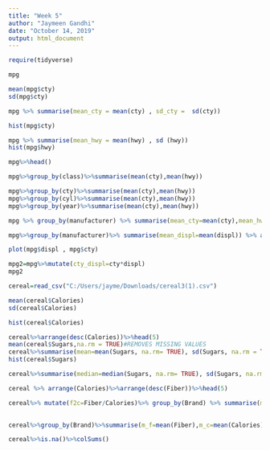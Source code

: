---
title: "Week 5"
author: "Jaymeen Gandhi"
date: "October 14, 2019"
output: html_document
---
```{r}
require(tidyverse)
```

```{r}
mpg
```

```{r}
mean(mpg$cty)
sd(mpg$cty)
```
```{r}
mpg %>% summarise(mean_cty = mean(cty) , sd_cty =  sd(cty))
```

```{r}
hist(mpg$cty)
```
```{r}
mpg %>% summarise(mean_hwy = mean(hwy) , sd (hwy))
hist(mpg$hwy)
```

```{r}
mpg%>%head()
```


```{r}
mpg%>%group_by(class)%>%summarise(mean(cty),mean(hwy))
```
```{r}
mpg%>%group_by(cty)%>%summarise(mean(cty),mean(hwy))
mpg%>%group_by(cyl)%>%summarise(mean(cty),mean(hwy))
mpg%>%group_by(year)%>%summarise(mean(cty),mean(hwy))
```
```{r}
mpg %>% group_by(manufacturer) %>% summarise(mean_cty=mean(cty),mean_hwy=mean(hwy)) %>% arrange(desc(mean_cty))
```

```{r}
mpg%>%group_by(manufacturer)%>% summarise(mean_displ=mean(displ)) %>% arrange(desc(mean_displ))
```
```{r}
plot(mpg$displ , mpg$cty)
```
```{r}
mpg2=mpg%>%mutate(cty_displ=cty*displ)
mpg2
```


```{r}
cereal=read_csv("C:/Users/jayme/Downloads/cereal3(1).csv")
```

```{r}
mean(cereal$Calories)
sd(cereal$Calories)
```
```{r}
hist(cereal$Calories)
```

```{r}
cereal%>%arrange(desc(Calories))%>%head(5)
mean(cereal$Sugars,na.rm = TRUE)#REMOVES MISSING VALUES
cereal%>%summarise(mean=mean(Sugars, na.rm= TRUE), sd(Sugars, na.rm = TRUE))
hist(cereal$Sugars)

```

```{r}
cereal%>%summarise(median=median(Sugars, na.rm= TRUE), sd(Sugars, na.rm = TRUE))
```
```{r}
cereal %>% arrange(Calories)%>%arrange(desc(Fiber))%>%head(5)
```

```{r}
cereal%>% mutate(f2c=Fiber/Calories)%>% group_by(Brand) %>% summarise(mean_val=mean(f2c))%>%arrange(desc(mean_val))%>%head((3))
  
```

```{r}
cereal%>%group_by(Brand)%>%summarise(m_f=mean(Fiber),m_c=mean(Calories))%>% mutate(mean_values=m_f/m_c)%>%arrange(desc(mean_values))
```

```{r}
cereal%>%is.na()%>%colSums()
```

